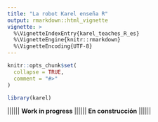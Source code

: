 ```yaml
---
title: "La robot Karel enseña R"
output: rmarkdown::html_vignette
vignette: >
  %\VignetteIndexEntry{karel_teaches_R_es}
  %\VignetteEngine{knitr::rmarkdown}
  %\VignetteEncoding{UTF-8}
---
```


```r
knitr::opts_chunk$set(
  collapse = TRUE,
  comment = "#>"
)
```

```r
library(karel)
```

|||||| **Work in progress** |||||| **En construcción** ||||||
